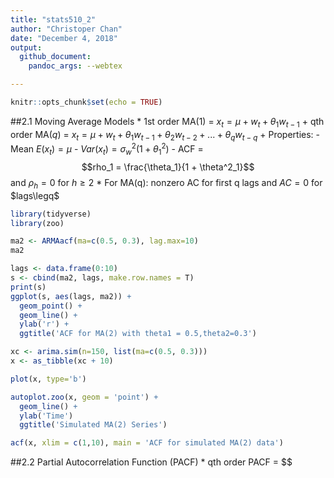 ```yaml
---
title: "stats510_2"
author: "Christoper Chan"
date: "December 4, 2018"
output: 
  github_document:
    pandoc_args: --webtex

---
```


```r
knitr::opts_chunk$set(echo = TRUE)
```

##2.1 Moving Average Models
* 1st order MA(1) = $x_t = \mu + w_t + \theta_{1}w_{t-1}$
    + qth order MA($q$) = $x_t = \mu + w_t + \theta_{1}w_{t-1} + \theta_{2}w_{t-2} + ... + \theta_{q}w_{t-q}$
    + Properties:
        - Mean $E(x_t) = \mu$
        - $Var(x_t) = \sigma^2_w(1 + \theta^2_1)$
        - ACF = $$rho_1 = \frac{\theta_1}{1 + \theta^2_1}$$ and $\rho_h = 0$ for $h\geq2$
            * For MA(q): nonzero AC for first q lags and $AC = 0$ for $lags\legq$

```r
library(tidyverse)
library(zoo)
```
            
```r
ma2 <- ARMAacf(ma=c(0.5, 0.3), lag.max=10)
ma2
```

```r
lags <- data.frame(0:10)
s <- cbind(ma2, lags, make.row.names = T)
print(s)
ggplot(s, aes(lags, ma2)) +
  geom_point() +
  geom_line() +
  ylab('r') +
  ggtitle('ACF for MA(2) with theta1 = 0.5,theta2=0.3')

```

```r
xc <- arima.sim(n=150, list(ma=c(0.5, 0.3)))
x <- as_tibble(xc + 10)

plot(x, type='b')
```

```r
autoplot.zoo(x, geom = 'point') + 
  geom_line() +
  ylab('Time')
  ggtitle('Simulated MA(2) Series')
```

```r
acf(x, xlim = c(1,10), main = 'ACF for simulated MA(2) data')
```


##2.2 Partial Autocorrelation Function (PACF)
* qth order PACF = $$\frac{Cov(x_t, x_{t-q}|x_{t-1}...x_{t-q+1})}



























